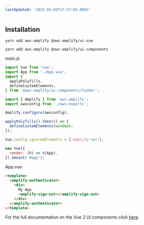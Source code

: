 ```yaml
---
lastUpdated: '2022-04-04T17:27:03.000Z'
---
```

## Installation

<BlockSwitcher>
<Block name="Vue 3">

```
yarn add aws-amplify @aws-amplify/ui-vue
```

</Block>
<Block name="Vue 2">

```
yarn add aws-amplify @aws-amplify/ui-components
```

*main.js*

```js
import Vue from 'vue';
import App from './App.vue';
import {
  applyPolyfills,
  defineCustomElements,
} from '@aws-amplify/ui-components/loader';

import { Amplify } from 'aws-amplify';
import awsconfig from './aws-exports';

Amplify.configure(awsconfig);

applyPolyfills().then(() => {
  defineCustomElements(window);
});

Vue.config.ignoredElements = [/amplify-\w*/];

new Vue({
  render: (h) => h(App),
}).$mount('#app');
```

*App.vue*

```html
<template>
  <amplify-authenticator>
    <div>
      My App
      <amplify-sign-out></amplify-sign-out>
    </div>
  </amplify-authenticator>
</template>
```

For the full documentation on the Vue 2 UI components click [here](https://github.com/aws-amplify/amplify-ui/tree/legacy/legacy/amplify-ui-vue).


</Block>
</BlockSwitcher>

